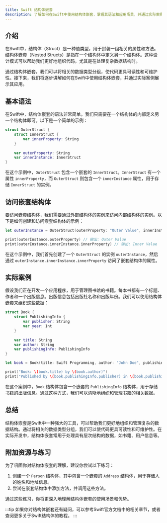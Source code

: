 ```yaml
---
title: Swift 结构体嵌套
description: 了解如何在Swift中使用结构体嵌套，掌握其语法和应用场景，并通过实际案例加深理解。
---
```


## 介绍

在Swift中，结构体（Struct）是一种值类型，用于封装一组相关的属性和方法。结构体嵌套（Nested Structs）是指在一个结构体中定义另一个结构体。这种设计模式可以帮助我们更好地组织代码，尤其是在处理复杂数据结构时。

通过结构体嵌套，我们可以将相关的数据类型分组，使代码更具可读性和可维护性。接下来，我们将逐步讲解如何在Swift中使用结构体嵌套，并通过实际案例展示其应用。

## 基本语法

在Swift中，结构体嵌套的语法非常简单。我们只需要在一个结构体的内部定义另一个结构体即可。以下是一个简单的示例：

```swift
struct OuterStruct {
    struct InnerStruct {
        var innerProperty: String
    }
    
    var outerProperty: String
    var innerInstance: InnerStruct
}
```

在这个示例中，`OuterStruct` 包含一个嵌套的 `InnerStruct`。`InnerStruct` 有一个属性 `innerProperty`，而 `OuterStruct` 则包含一个 `innerInstance` 属性，用于存储 `InnerStruct` 的实例。

## 访问嵌套结构体

要访问嵌套结构体，我们需要通过外部结构体的实例来访问内部结构体的实例。以下是如何创建和访问嵌套结构体的示例：

```swift
let outerInstance = OuterStruct(outerProperty: "Outer Value", innerInstance: OuterStruct.InnerStruct(innerProperty: "Inner Value"))

print(outerInstance.outerProperty) // 输出: Outer Value
print(outerInstance.innerInstance.innerProperty) // 输出: Inner Value
```

在这个示例中，我们首先创建了一个 `OuterStruct` 的实例 `outerInstance`，然后通过 `outerInstance.innerInstance.innerProperty` 访问了嵌套结构体的属性。

## 实际案例

假设我们正在开发一个应用程序，用于管理图书馆的书籍。每本书都有一个标题、作者和一个出版信息。出版信息包括出版社名称和出版年份。我们可以使用结构体嵌套来组织这些数据：

```swift
struct Book {
    struct PublishingInfo {
        var publisher: String
        var year: Int
    }
    
    var title: String
    var author: String
    var publishingInfo: PublishingInfo
}

let book = Book(title: Swift Programming, author: "John Doe", publishingInfo: Book.PublishingInfo(publisher: "Tech Books", year: 2023))

print("Book: \(book.title) by \(book.author)")
print("Published by \(book.publishingInfo.publisher) in \(book.publishingInfo.year)")
```

在这个案例中，`Book` 结构体包含一个嵌套的 `PublishingInfo` 结构体，用于存储书籍的出版信息。通过这种方式，我们可以清晰地组织和管理书籍的相关数据。

## 总结

结构体嵌套是Swift中一种强大的工具，可以帮助我们更好地组织和管理复杂的数据结构。通过将相关的数据类型分组，我们可以使代码更具可读性和可维护性。在实际开发中，结构体嵌套常用于处理具有层次结构的数据，如书籍、用户信息等。

## 附加资源与练习

为了巩固你对结构体嵌套的理解，建议你尝试以下练习：

1. 创建一个 `Person` 结构体，其中包含一个嵌套的 `Address` 结构体，用于存储人的姓名和地址信息。
2. 尝试在嵌套结构体中添加方法，并调用这些方法。

通过这些练习，你将更深入地理解结构体嵌套的使用场景和优势。

:::tip
如果你对结构体嵌套还有疑问，可以参考Swift官方文档中的相关章节，或者查阅更多关于Swift结构体的教程。
:::
